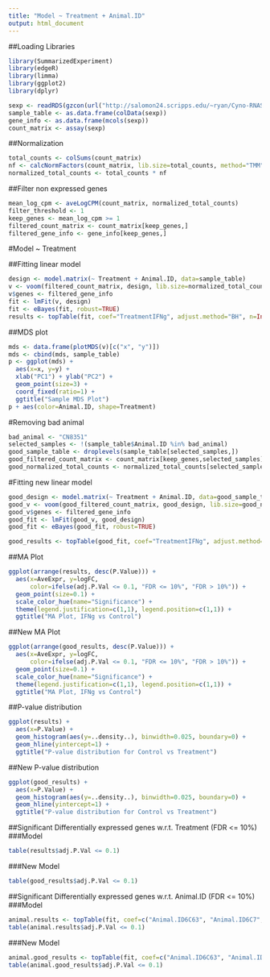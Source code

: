 ```yaml
---
title: "Model ~ Treatment + Animal.ID"
output: html_document
---
```

##Loading Libraries
```r
library(SummarizedExperiment)
library(edgeR)
library(limma)
library(ggplot2)
library(dplyr)

sexp <- readRDS(gzcon(url("http://salomon24.scripps.edu/~ryan/Cyno-RNASeq-SummarizedExperiment.RDS")))
sample_table <- as.data.frame(colData(sexp))
gene_info <- as.data.frame(mcols(sexp))
count_matrix <- assay(sexp)
```

##Normalization
```r
total_counts <- colSums(count_matrix)
nf <- calcNormFactors(count_matrix, lib.size=total_counts, method="TMM")
normalized_total_counts <- total_counts * nf
```

##Filter non expressed genes
```r
mean_log_cpm <- aveLogCPM(count_matrix, normalized_total_counts)
filter_threshold <- 1
keep_genes <- mean_log_cpm >= 1
filtered_count_matrix <- count_matrix[keep_genes,]
filtered_gene_info <- gene_info[keep_genes,]
```

#Model ~ Treatment

##Fitting linear model
```r
design <- model.matrix(~ Treatment + Animal.ID, data=sample_table)
v <- voom(filtered_count_matrix, design, lib.size=normalized_total_counts, plot=TRUE)
v$genes <- filtered_gene_info
fit <- lmFit(v, design)
fit <- eBayes(fit, robust=TRUE)
results <- topTable(fit, coef="TreatmentIFNg", adjust.method="BH", n=Inf)
```

##MDS plot
```r
mds <- data.frame(plotMDS(v)[c("x", "y")])
mds <- cbind(mds, sample_table)
p <- ggplot(mds) +
  aes(x=x, y=y) +
  xlab("PC1") + ylab("PC2") +
  geom_point(size=3) +
  coord_fixed(ratio=1) +
  ggtitle("Sample MDS Plot")
p + aes(color=Animal.ID, shape=Treatment)
```

#Removing bad animal
```r
bad_animal <- "CN8351"
selected_samples <- !(sample_table$Animal.ID %in% bad_animal)
good_sample_table <- droplevels(sample_table[selected_samples,])
good_filtered_count_matrix <- count_matrix[keep_genes,selected_samples]
good_normalized_total_counts <- normalized_total_counts[selected_samples]
```

#Fitting new linear model
```r
good_design <- model.matrix(~ Treatment + Animal.ID, data=good_sample_table)
good_v <- voom(good_filtered_count_matrix, good_design, lib.size=good_normalized_total_counts, plot=TRUE)
good_v$genes <- filtered_gene_info
good_fit <- lmFit(good_v, good_design)
good_fit <- eBayes(good_fit, robust=TRUE)

good_results <- topTable(good_fit, coef="TreatmentIFNg", adjust.method="BH", n=Inf)
```

##MA Plot
```r
ggplot(arrange(results, desc(P.Value))) +
  aes(x=AveExpr, y=logFC,
      color=ifelse(adj.P.Val <= 0.1, "FDR <= 10%", "FDR > 10%")) +
  geom_point(size=0.1) +
  scale_color_hue(name="Significance") +
  theme(legend.justification=c(1,1), legend.position=c(1,1)) +
  ggtitle("MA Plot, IFNg vs Control")
```

##New MA Plot
```r
ggplot(arrange(good_results, desc(P.Value))) +
  aes(x=AveExpr, y=logFC,
      color=ifelse(adj.P.Val <= 0.1, "FDR <= 10%", "FDR > 10%")) +
  geom_point(size=0.1) +
  scale_color_hue(name="Significance") +
  theme(legend.justification=c(1,1), legend.position=c(1,1)) +
  ggtitle("MA Plot, IFNg vs Control")
```

##P-value distribution
```r
ggplot(results) +
  aes(x=P.Value) +
  geom_histogram(aes(y=..density..), binwidth=0.025, boundary=0) +
  geom_hline(yintercept=1) +
  ggtitle("P-value distribution for Control vs Treatment")
```
##New P-value distribution
```r
ggplot(good_results) +
  aes(x=P.Value) +
  geom_histogram(aes(y=..density..), binwidth=0.025, boundary=0) +
  geom_hline(yintercept=1) +
  ggtitle("P-value distribution for Control vs Treatment")
```

##Significant Differentially expressed genes w.r.t. Treatment (FDR <= 10%)
###Model
```r
table(results$adj.P.Val <= 0.1)
```
###New Model
```r
table(good_results$adj.P.Val <= 0.1)
```

##Significant Differentially expressed genes w.r.t. Animal.ID (FDR <= 10%)
###Model
```r
animal.results <- topTable(fit, coef=c("Animal.ID6C63", "Animal.ID6C7", "Animal.ID6C84", "Animal.ID7C37", "Animal.ID8C8", "Animal.IDCN7314", "Animal.IDCN7875"), n=Inf)
table(animal.results$adj.P.Val <= 0.1)
```
###New Model
```r
animal.good_results <- topTable(fit, coef=c("Animal.ID6C63", "Animal.ID6C7", "Animal.ID6C84", "Animal.ID7C37", "Animal.ID8C8", "Animal.IDCN7314", "Animal.IDCN7875"), n=Inf)
table(animal.good_results$adj.P.Val <= 0.1)
```